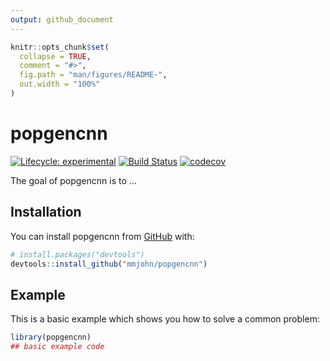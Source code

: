 ```yaml
---
output: github_document
---
```


<!-- README.md is generated from README.Rmd. Please edit that file -->

```r
knitr::opts_chunk$set(
  collapse = TRUE,
  comment = "#>",
  fig.path = "man/figures/README-",
  out.width = "100%"
)
```

# popgencnn

<!-- badges: start -->
[![Lifecycle: experimental](https://img.shields.io/badge/lifecycle-experimental-orange.svg)](https://www.tidyverse.org/lifecycle/#experimental)
[![Build Status](https://travis-ci.com/mmjohn/popgencnn.svg?token=akGYX9ZmHWpGaEi1Ls7b&branch=master)](https://travis-ci.com/mmjohn/popgencnn)
[![codecov](https://codecov.io/gh/mmjohn/popgencnn/branch/master/graph/badge.svg?token=PJJ6IBM5XB)](https://codecov.io/gh/mmjohn/popgencnn)
<!-- badges: end -->

The goal of popgencnn is to ...

## Installation

You can install popgencnn from [GitHub](https://github.com/) with:

``` r
# install.packages("devtools")
devtools::install_github("mmjohn/popgencnn")
```
## Example

This is a basic example which shows you how to solve a common problem:

```r
library(popgencnn)
## basic example code
```

